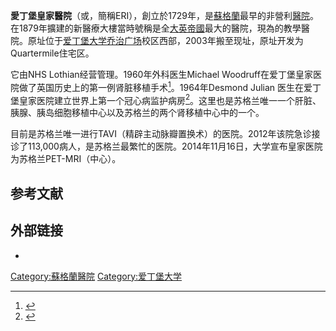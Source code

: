 {{Infobox hospital
| Name       = Royal Infirmary of Edinburgh
| Org/Group  = [[NHS_Lothian|NHS Lothian]]
| Image      = Main Entrance, Edinburgh Royal Infirmary - geograph.org.uk - 432996.jpg
| Caption    = 大门
| Logo       = <!-- optional -->
| location   = [[爱丁堡|爱丁堡]]Little France
| Region     = 苏格兰
| Country    = 英国
| healthcare = [[NHS苏格兰|NHS苏格兰]]
| Type       = 教学
| Speciality = <!-- optional -->
| Emergency  = 有<ref>{{cite web |url=http://edinburghemergencymedicine.com/ |title=Edinburgh & Lothians Emergency Medicine Website |accessdate=10 December 2013 |archive-date=2019-12-23 |archive-url=https://web.archive.org/web/20191223141448/https://www.edinburghemergencymedicine.com/ |dead-url=no }}</ref>
| Affiliation= [[爱丁堡大学|爱丁堡大学]]医学院
| Beds       = >900
| Founded    = 1729
| Closed     = <!-- optional -->
| website    = 
| Wiki-Links = <!-- optional, autofilled [List hospitals in <State>] -->
| map_type    = Scotland Edinburgh
| map_caption =
| coordinates = {{Coord|55.9229|-3.1366|display=inline,title}}
|}}
'''愛丁堡皇家醫院'''（{{lang-en|The Royal Infirmary of Edinburgh}}或{{lang|en|Edinburgh Royal Infirmary}}，簡稱ERI），創立於1729年，是[[蘇格蘭|蘇格蘭]]最早的非營利[[醫院|醫院]]。在1879年擴建的新醫療大樓當時號稱是全[[大英帝國|大英帝國]]最大的醫院，現為{{tsl|en|University of Edinburgh Medical School|愛丁堡大學醫學院|爱丁堡大学医学院}}的教學醫院。原址位于[[爱丁堡大学|爱丁堡大学]][[乔治广场_(爱丁堡)|乔治广场]]校区西部，2003年搬至现址，原址开发为Quartermile住宅区。

它由NHS Lothian经营管理。1960年外科医生Michael Woodruff在爱丁堡皇家医院做了英国历史上的第一例肾脏移植手术<ref name="edren history">{{cite web|title=History of Kidney Transplantation|url=http://www.edren.org/pages/history/history-of-kidney-transplantation.php|website=www.edren.org|publisher=University of Edinburgh|accessdate=10 February 2019|archive-date=2019-02-09|archive-url=https://web.archive.org/web/20190209042429/http://www.edren.org/pages/history/history-of-kidney-transplantation.php|dead-url=no}}</ref>。1964年Desmond Julian 医生在爱丁堡皇家医院建立世界上第一个冠心病监护病房<ref name="auto1">{{cite web|title=World's first coronary care unit|url=http://www.bhf.org.uk/html/Worlds-first-coronary-care-unit.html|publisher=[[British_Heart_Foundation|British Heart Foundation]]|archiveurl=https://web.archive.org/web/20141009073123/http://www.bhf.org.uk/html/Worlds-first-coronary-care-unit.html |archivedate=9 October 2014}}</ref>。这里也是苏格兰唯一一个肝脏、胰腺、胰岛细胞移植中心以及苏格兰的两个肾移植中心中的一个。

目前是苏格兰唯一进行TAVI（精辟主动脉瓣置换术）的医院。2012年该院急诊接诊了113,000病人，是苏格兰最繁忙的医院。2014年11月16日，大学宣布皇家医院为苏格兰PET-MRI（中心）。

==参考文献==
{{reflist}}
== 外部链接 ==
{{Commons category}}

* {{Official website}}
[[Category:蘇格蘭醫院|Category:蘇格蘭醫院]]
[[Category:爱丁堡大学|Category:爱丁堡大学]]